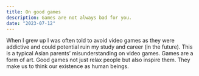 ```yaml
---
title: On good games
description: Games are not always bad for you.
date: "2023-07-12"
---
```


When I grew up I was often told to avoid video games as they were addictive and could potential ruin my study and career (in the future). This is a typical Asian parents’ misunderstanding on video games. Games are a form of art. Good games not just relax people but also inspire them. They make us to think our existence as human beings.